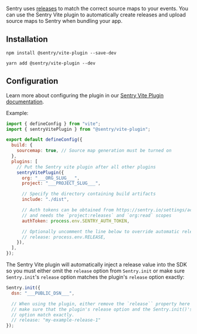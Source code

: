 Sentry uses [releases](/product/releases/) to match the correct source maps to your events. You can use the Sentry Vite plugin to automatically create releases and upload source maps to Sentry when bundling your app.

## Installation

```npm
npm install @sentry/vite-plugin --save-dev
```

```yarn
yarn add @sentry/vite-plugin --dev
```

## Configuration

Learn more about configuring the plugin in our [Sentry Vite Plugin documentation](https://github.com/getsentry/sentry-javascript-bundler-plugins/tree/main/packages/vite-plugin).

Example:

```javascript {filename:vite.config.js}
import { defineConfig } from "vite";
import { sentryVitePlugin } from "@sentry/vite-plugin";

export default defineConfig({
  build: {
    sourcemap: true, // Source map generation must be turned on
  },
  plugins: [
    // Put the Sentry vite plugin after all other plugins
    sentryVitePlugin({
      org: "___ORG_SLUG___",
      project: "___PROJECT_SLUG___",

      // Specify the directory containing build artifacts
      include: "./dist",

      // Auth tokens can be obtained from https://sentry.io/settings/account/api/auth-tokens/
      // and needs the `project:releases` and `org:read` scopes
      authToken: process.env.SENTRY_AUTH_TOKEN,

      // Optionally uncomment the line below to override automatic release name detection
      // release: process.env.RELEASE,
    }),
  ],
});
```

The Sentry Vite plugin will automatically inject a release value into the SDK so you must either omit the `release` option from `Sentry.init` or make sure `Sentry.init`'s `release` option matches the plugin's `release` option exactly:

```javascript
Sentry.init({
  dsn: "___PUBLIC_DSN___",

  // When using the plugin, either remove the `release`` property here entirely or
  // make sure that the plugin's release option and the Sentry.init()'s release
  // option match exactly.
  // release: "my-example-release-1"
});
```
